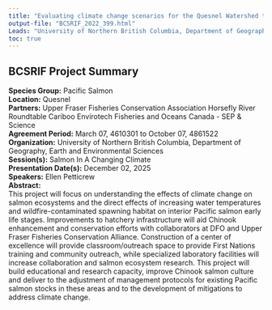 ```yaml
---
title: "Evaluating climate change scenarios for the Quesnel Watershed to determine flood, fire and temperature risks posed to Upper Fraser salmon stocks."
output-file: "BCSRIF_2022_399.html"
Leads: "University of Northern British Columbia, Department of Geography, Earth and Environmental Sciences"
toc: true
---
```


## BCSRIF Project Summary

**Species Group:** Pacific Salmon  
**Location:** Quesnel  
**Partners:** Upper Fraser Fisheries Conservation Association 
Horsefly River Roundtable
Cariboo Envirotech 
Fisheries and Oceans Canada - SEP & Science  
**Agreement Period:** March 07, 4610301 to October 07, 4861522  
**Organization:** University of Northern British Columbia, Department of Geography, Earth and Environmental Sciences  
**Session(s):** Salmon In A Changing Climate  
**Presentation Date(s):** December 02, 2025  
**Speakers:** Ellen Petticrew  
**Abstract:**  
This project will focus on understanding the effects of climate change on salmon ecosystems and the direct effects of increasing water temperatures and wildfire-contaminated spawning habitat on interior Pacific salmon early life stages.  Improvements to hatchery infrastructure will aid Chinook enhancement and conservation efforts with collaborators at DFO and Upper Fraser Fisheries Conservation Alliance. Construction of a center of excellence will provide classroom/outreach space to provide First Nations training and community outreach, while specialized laboratory facilities will increase collaboration and salmon ecosystem research.  This project will build educational and research capacity, improve Chinook salmon culture and deliver to the adjustment of management protocols for existing Pacific salmon stocks in these areas and to the development of mitigations to address climate change.   

